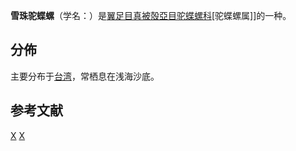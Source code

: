 {{Speciesbox
 | taxon = Cavolinia longirostris
 | authority = (Lesueur, 1825)
}}

'''雪珠驼蝶螺'''（学名：''{{lang|la|Cavolinia longirostris}}''）是[[翼足目|翼足目]][[真被殻亞目|真被殻亞目]][[驼蝶螺科|驼蝶螺科]][驼蝶螺属]]的一种{{r|shell_1826}}。

==分佈==
主要分布于[[台湾|台湾]]{{r|shell_1826}}，常栖息在浅海沙底{{r|shell_1826}}。

==参考文献==
{{reflist|refs=
<ref name="shell_1826">{{cite web
 |url=http://shell.sinica.edu.tw/chinese/shellbase_detail.php?science_no=1826
 |title=国际贝库：雪珠驼蝶螺
 |publisher=台湾贝类资料库
 |access-date=2018-11-08
 |language=zh-hant
 |archive-date=2016-03-04
 |archive-url=https://web.archive.org/web/20160304101524/http://shell.sinica.edu.tw/chinese/shellbase_detail.php?science_no=1826
 |dead-url=no
 }}</ref>
}}

{{Taxonbar}}
[[Category:驼蝶螺属|X]]
[[Category:_1825年描述的动物|X]]